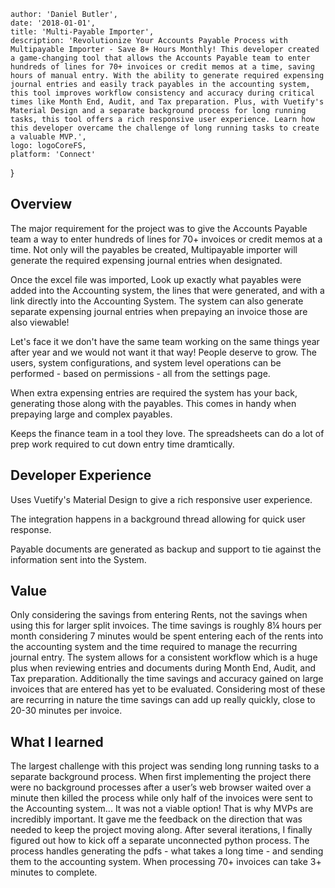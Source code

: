 
    author: 'Daniel Butler',
    date: '2018-01-01',
    title: 'Multi-Payable Importer',
    description: 'Revolutionize Your Accounts Payable Process with Multipayable Importer - Save 8+ Hours Monthly! This developer created a game-changing tool that allows the Accounts Payable team to enter hundreds of lines for 70+ invoices or credit memos at a time, saving hours of manual entry. With the ability to generate required expensing journal entries and easily track payables in the accounting system, this tool improves workflow consistency and accuracy during critical times like Month End, Audit, and Tax preparation. Plus, with Vuetify's Material Design and a separate background process for long running tasks, this tool offers a rich responsive user experience. Learn how this developer overcame the challenge of long running tasks to create a valuable MVP.',
    logo: logoCoreFS,
    platform: 'Connect'
}


## Overview
The major requirement for the project was to give the Accounts Payable team a way to enter hundreds of lines for 70+ invoices or credit memos at a time. Not only will the payables be created, Multipayable importer will generate the required expensing journal entries when designated.

Once the excel file was imported, Look up exactly what payables were added into the Accounting system, the lines that were generated, and with a link directly into the Accounting System. The system can also generate separate expensing journal entries when prepaying an invoice those are also viewable!

Let's face it we don't have the same team working on the same things year after year and we would not want it that way! People deserve to grow. The users, system configurations, and system level operations can be performed - based on permissions - all from the settings page.

When extra expensing entries are required the system has your back, generating those along with the payables. This comes in handy when prepaying large and complex payables.

Keeps the finance team in a tool they love. The spreadsheets can do a lot of prep work required to cut down entry time dramtically.

## Developer Experience
Uses Vuetify's Material Design to give a rich responsive user experience.

The integration happens in a background thread  allowing for quick user response.

Payable documents are generated as backup and support to tie against the information sent into the System.

## Value
Only considering the savings from entering Rents, not the savings when using this for larger split invoices.
The time savings is roughly 8¼ hours per month considering 7 minutes would be spent entering each of the rents into the accounting system and the time required to manage the recurring journal entry.
The system allows for a consistent workflow which is a huge plus when reviewing entries and documents during Month End, Audit, and Tax preparation.
Additionally the time savings and accuracy gained on large invoices that are entered has yet to be evaluated. Considering most of these are recurring in nature the time savings can add up really quickly, close to 20-30 minutes per invoice.

## What I learned
The largest challenge with this project was sending long running tasks to a separate background process.
When first implementing the project there were no background processes after a user’s web browser waited over a minute then killed the process while only half of the invoices were sent to the Accounting system... It was not a viable option!
That is why MVPs are incredibly important. It gave me the feedback on the direction that was needed to keep the project moving along.
After several iterations, I finally figured out how to kick off a separate unconnected python process.
The process handles generating the pdfs - what takes a long time - and sending them to the accounting system.
When processing 70+ invoices can take 3+ minutes to complete.

